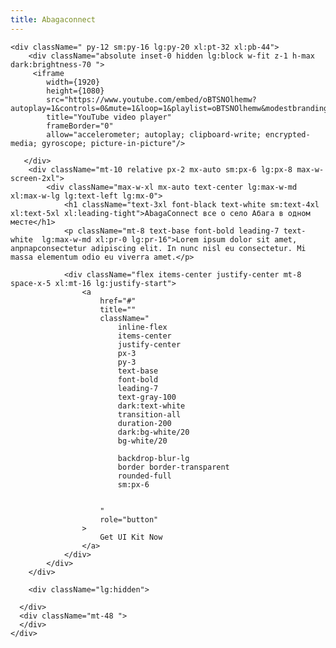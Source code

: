```yaml
---
title: Abagaconnect
---
```





    <div className=" py-12 sm:py-16 lg:py-20 xl:pt-32 xl:pb-44">
        <div className="absolute inset-0 hidden lg:block w-fit z-1 h-max dark:brightness-70 "> 
         <iframe
            width={1920}
            height={1080}
            src="https://www.youtube.com/embed/oBTSNOlhemw?autoplay=1&controls=0&mute=1&loop=1&playlist=oBTSNOlhemw&modestbranding=1&showinfo=0&start=50&enablejsapi=1&&widgetid=3"
            title="YouTube video player"
            frameBorder="0"
            allow="accelerometer; autoplay; clipboard-write; encrypted-media; gyroscope; picture-in-picture"/>

       </div>
        <div className="mt-10 relative px-2 mx-auto sm:px-6 lg:px-8 max-w-screen-2xl">
            <div className="max-w-xl mx-auto text-center lg:max-w-md xl:max-w-lg lg:text-left lg:mx-0">
                <h1 className="text-3xl font-black text-white sm:text-4xl xl:text-5xl xl:leading-tight">AbagaConnect все о село Абага в одном месте</h1>
                <p className="mt-8 text-base font-bold leading-7 text-white  lg:max-w-md xl:pr-0 lg:pr-16">Lorem ipsum dolor sit amet, апрпарconsectetur adipiscing elit. In nunc nisl eu consectetur. Mi massa elementum odio eu viverra amet.</p>

                <div className="flex items-center justify-center mt-8 space-x-5 xl:mt-16 lg:justify-start">
                    <a
                        href="#"
                        title=""
                        className="
                            inline-flex
                            items-center
                            justify-center
                            px-3
                            py-3
                            text-base
                            font-bold
                            leading-7
                            text-gray-100
                            dark:text-white
                            transition-all
                            duration-200
                            dark:bg-white/20
                            bg-white/20
                            
                            backdrop-blur-lg
                            border border-transparent
                            rounded-full
                            sm:px-6
                            
                           
                        "
                        role="button"
                    >
                        Get UI Kit Now
                    </a>
                </div>
            </div>
        </div>

        <div className="lg:hidden">

      </div>
      <div className="mt-48 ">
      </div>
    </div>
